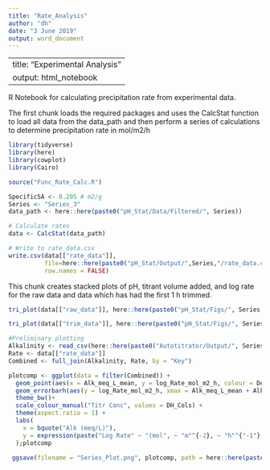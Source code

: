 ```yaml
---
title: "Rate_Analysis"
author: "dh"
date: "3 June 2019"
output: word_document
---
```

---
title: "Experimental Analysis"
output: html_notebook
---

R Notebook for calculating precipitation rate from experimental data.

The first chunk loads the required packages and uses the CalcStat function to load all data from the data_path and then perform a series of calculations to determine precipitation rate in mol/m2/h
```r
library(tidyverse)
library(here)
library(cowplot)
library(Cairo)

source("Func_Rate_Calc.R")

SpecificSA <- 0.205 # m2/g
Series <- "Series_3"
data_path <- here::here(paste0("pH_Stat/Data/Filtered/", Series))

# Calculate rates
data <- CalcStat(data_path)

# Write to rate_data.csv
write.csv(data[["rate_data"]],
          file=here::here(paste0("pH_Stat/Output/",Series,"/rate_data.csv")),
          row.names = FALSE)

```

This chunk creates stacked plots of pH, titrant volume added, and log rate for the raw data and data which has had the first 1 h trimmed.
```r

tri_plot(data[["raw_data"]], here::here(paste0("pH_Stat/Figs/", Series, "/Raw")))

tri_plot(data[["trim_data"]], here::here(paste0("pH_Stat/Figs/", Series, "/Trimmed")))

```


```r
#Preliminary plotting
Alkalinity <- read_csv(here::here(paste0("Autotitrator/Output/", Series ,"/alkalinity_data.csv")))
Rate <- data[["rate_data"]]
Combined <- full_join(Alkalinity, Rate, by = "Key")

plotcomp <- ggplot(data = filter(Combined)) +
  geom_point(aes(x = Alk_meq_L_mean, y = log_Rate_mol_m2_h, colour = Designation), size = 3.5) +
  geom_errorbarh(aes(y = log_Rate_mol_m2_h, xmax = Alk_meq_L_mean + Alk_meq_L_sd, xmin = Alk_meq_L_mean - Alk_meq_L_sd))+
  theme_bw()+
  scale_colour_manual("Titr Conc", values = DH_Cols) +
  theme(aspect.ratio = 1) +
  labs(
    x = bquote("Alk (meq/L)"),
    y = expression(paste("Log Rate" ~ "(mol", ~ "m"^{-2}, ~ "h"^{"-1"}, ")"))
  );plotcomp

 ggsave(filename = "Series_Plot.png", plotcomp, path = here::here(paste0("pH_Stat/Figs/", Series)),dpi = 300, width = 15, height = 10, units = "cm", type = "cairo")
```


